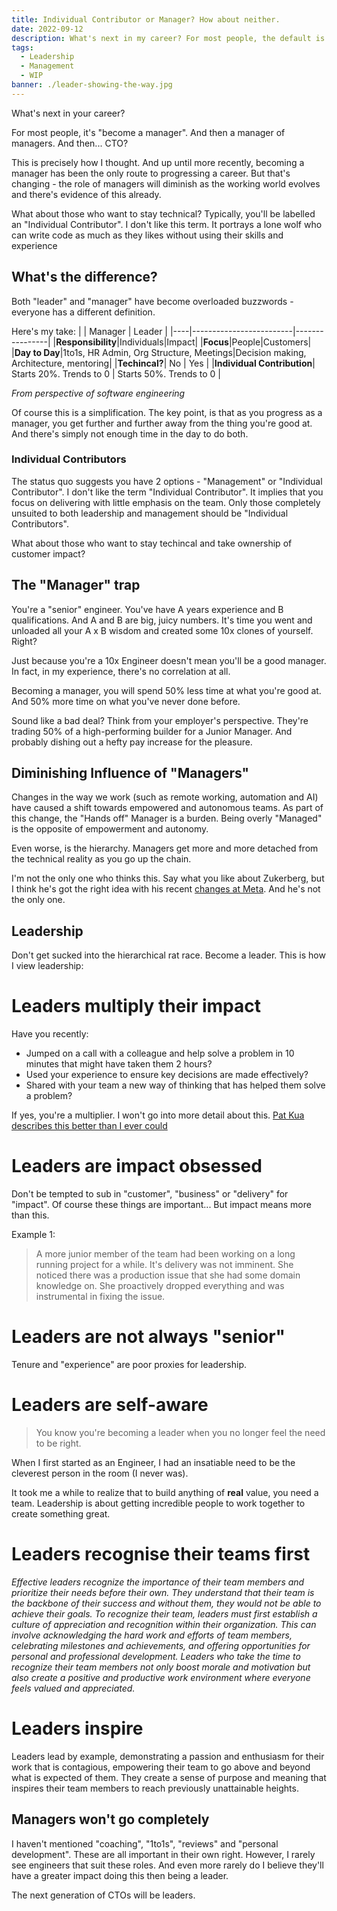 ```yaml
---
title: Individual Contributor or Manager? How about neither.
date: 2022-09-12
description: What's next in my career? For most people, the default is to "become a manager". And then a manager of managers. And then - maybe CTO?
tags:
  - Leadership
  - Management
  - WIP
banner: ./leader-showing-the-way.jpg
---
```


What's next in your career?

For most people, it's "become a manager".
And then a manager of managers.
And then... CTO?

This is precisely how I thought.
And up until more recently, becoming a manager has been the only route to progressing a career.
But that's changing - the role of managers will diminish as the working world evolves and there's evidence of this already.

What about those who want to stay technical?
Typically, you'll be labelled an "Individual Contributor".
I don't like this term.
It portrays a lone wolf who can write code as much as they likes without using their skills and experience


## What's the difference?
Both "leader" and "manager" have become overloaded buzzwords - everyone has a different definition.

Here's my take:
|    | Manager | Leader |
|----|-------------------------|----------------|
|**Responsibility**|Individuals|Impact|
|**Focus**|People|Customers|
|**Day to Day**|1to1s, HR Admin, Org Structure, Meetings|Decision making, Architecture, mentoring|
|**Techincal?**| No | Yes |
|**Individual Contribution**| Starts 20%. Trends to 0 | Starts   50%. Trends to 0 |

*From perspective of software engineering*

Of course this is a simplification.
The key point, is that as you progress as a manager, you get further and further away from the thing you're good at.
And there's simply not enough time in the day to do both.

### Individual Contributors
The status quo suggests you have 2 options - "Management" or "Individual Contributor".
I don't like the term "Individual Contributor".
It implies that you focus on delivering with little emphasis on the team.
Only those completely unsuited to both leadership and management should be "Individual Contributors".

What about those who want to stay techincal and take ownership of customer impact?

## The "Manager" trap
You're a "senior" engineer. You've have A years experience and B qualifications.
And A and B are big, juicy numbers.
It's time you went and unloaded all your A x B wisdom and created some 10x clones of yourself.
Right?

Just because you're a 10x Engineer doesn't mean you'll be a good manager.
In fact, in my experience, there's no correlation at all.

Becoming a manager, you will spend 50% less time at what you're good at.
And  50% more time on what you've never done before.

Sound like a bad deal?
Think from your employer's perspective.
They're trading 50% of a high-performing builder for a Junior Manager.
And probably dishing out a hefty pay increase for the pleasure.

## Diminishing Influence of "Managers"
Changes in the way we work (such as remote working, automation and AI) have caused a shift towards empowered and autonomous teams.
As part of this change, the "Hands off" Manager is a burden.
Being overly "Managed" is the opposite of empowerment and autonomy.

Even worse, is the hierarchy.
Managers get more and more detached from the technical reality as you go up the chain.

I'm not the only one who thinks this.
Say what you like about Zukerberg, but I think he's got the right idea with his recent [changes at Meta](https://www.businessinsider.com/facebook-managers-are-being-demoted-compete-with-former-reports-2023-3?r=US&IR=T).
And he's not the only one.

## Leadership
Don't get sucked into the hierarchical rat race.
Become a leader.
This is how I view leadership:

# Leaders multiply their impact
Have you recently:
* Jumped on a call with a colleague and help solve a problem in 10 minutes that might have taken them 2 hours?
* Used your experience to ensure key decisions are made effectively?
* Shared with your team a new way of thinking that has helped them solve a problem?

If yes, you're a multiplier.
I won't go into more detail about this.
[Pat Kua describes this better than I ever could](https://www.patkua.com/blog/maker-vs-multiplier/)

# Leaders are impact obsessed
Don't be tempted to sub in "customer", "business" or "delivery" for "impact".
Of course these things are important...
But impact means more than this.

Example 1:
> A more junior member of the team had been working on a long running project for a while.
> It's delivery was not imminent.
> She noticed there was a production issue that she had some domain knowledge on.
> She proactively dropped everything and was instrumental in fixing the issue.

# Leaders are not always "senior"
Tenure and "experience" are poor proxies for leadership.


# Leaders are self-aware

> You know you're becoming a leader when you no longer feel the need to be right.

When I first started as an Engineer, I had an insatiable need to be the cleverest person in the room (I never was).

It took me a while to realize that to build anything of **real** value, you need a team.
Leadership is about getting incredible people to work together to create something great.

# Leaders recognise their teams first
*Effective leaders recognize the importance of their team members and prioritize their needs before their own.
They understand that their team is the backbone of their success and without them, they would not be able to achieve their goals.
To recognize their team, leaders must first establish a culture of appreciation and recognition within their organization.
This can involve acknowledging the hard work and efforts of team members, celebrating milestones and achievements, and offering opportunities for personal and professional development.
Leaders who take the time to recognize their team members not only boost morale and motivation but also create a positive and productive work environment where everyone feels valued and appreciated.*

# Leaders inspire
Leaders lead by example, demonstrating a passion and enthusiasm for their work that is contagious, empowering their team to go above and beyond what is expected of them.
They create a sense of purpose and meaning that inspires their team members to reach previously unattainable heights.

## Managers won't go completely
I haven't mentioned "coaching", "1to1s", "reviews" and "personal development".
These are all important in their own right.
However, I rarely see engineers that suit these roles.
And even more rarely do I believe they'll have a greater impact doing this then being a leader.

The next generation of CTOs will be leaders.

